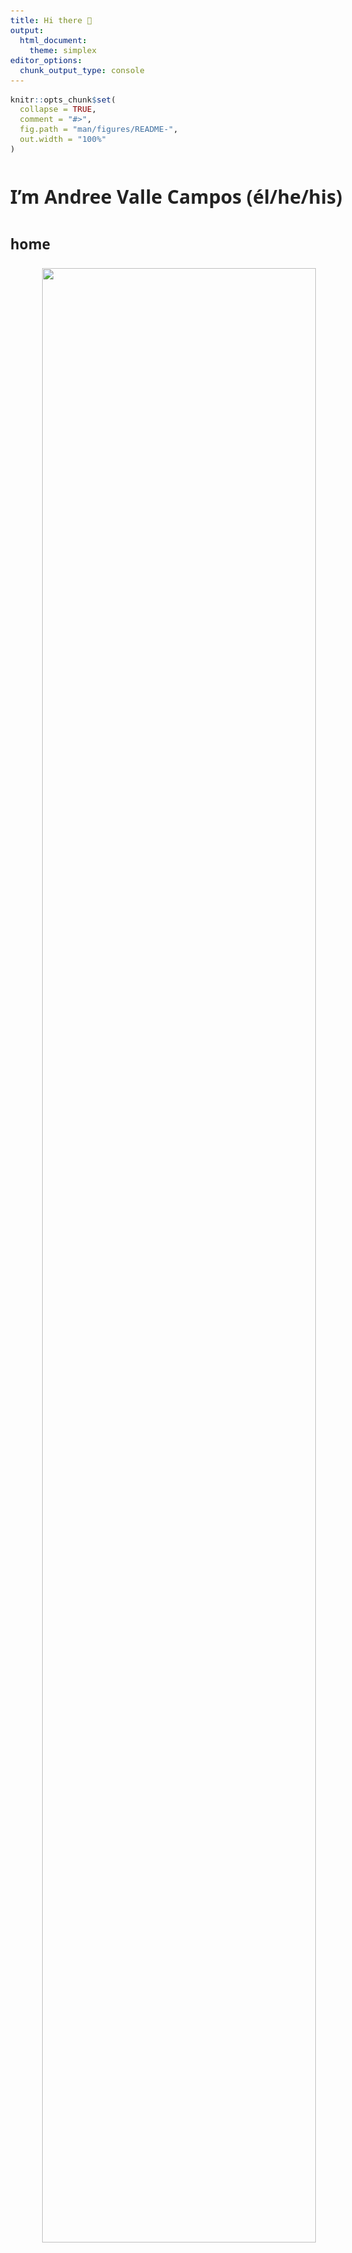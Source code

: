 ```yaml
---
title: Hi there 👋
output: 
  html_document:
    theme: simplex
editor_options: 
  chunk_output_type: console
---
```


<style type="text/css">

.main-container {
  max-width: 540px;
}

body {
    font-family: "Noto Sans","Helvetica Neue",Helvetica,Arial,sans-serif;
    font-size: 15px;
    line-height: 1.7;
    color: #222;
    font-weight: 400;
}


p {
  margin-bottom: 16px;
  }
  
ul, ol, table, pre, dl {
    margin: 0 0 20px;
}

</style>

```r
knitr::opts_chunk$set(
  collapse = TRUE,
  comment = "#>",
  fig.path = "man/figures/README-",
  out.width = "100%"
)
```

# I'm **Andree Valle Campos** (él/he/his) {.tabset .tabset-pills .tabset-fade}

<!-- 🗂️  -->

## home

<center>
![](figure/avallecam-profile-20211030.jpeg){ width=90% }
</center>

### __I'm a `r emo::ji("peru")` researcher trained in genetics and skilled in health data science__

--------------------------------------


🏗️ 
I take **data** problems to learn new **tools** in the route to solve them, **motivated** by causal questions and **reproducible** research.
<!-- and satisfy my own expectations! -->
<!-- create -->
<!-- reproducible workflows and FAIR principles, reusable software -->
<!-- discussing their interpretation and implications. -->
<!-- satisfy my **own** expectations, and **motivate** myself :) -->

🔓 
Continuously integrating **open** science, **software** development and **teaching** online better practices!
<!-- from its *design* -->
<!-- **healthy** work habits -->

🌱 Interested in **systems** developmental biology,
**quantitative** and **bioengineering** approaches, living matter **configuration** principles.
<!-- 🌱 Interested in **quantitative** systems biology, **developmental** bioengineering, **signaling** and living matter **configuration** principles.  -->

⛑️ 
This website contains **links** to all my (reusable) scientific **contributions**. Here is a structured **pdf** version of my [cv/resume](https://github.com/avallecam/resume/raw/main/cv-andree_vallecampos.pdf).
<!-- in english [EN] and spanish [ES] -->


--------------------------------------

## vitae {.tabset .tabset-fade}

### bio

#### now

- 💻 Freelancer and remote teacher; 
- ✒️ Writing my thesis manuscripts!
- ✨ Crafted last [serosurvey](https://avallecam.github.io/serosurvey/) package 📦; 
- ⭐ Coordinator in a last [outbreak analysis](https://www.reconlearn.org/topics/spanish.html) [course](https://www.dge.gob.pe/portalnuevo/informativo/prensa/curso-internacional-en-analisis-de-brotes-modelamiento-y-respuesta-en-salud-publica/) in [latinamerica](https://twitter.com/avallecam/status/1413682203041701889?s=20);
<!-- https://www.cursoepidemias-col-peru-2021.org/ -->
<!-- https://mobile.twitter.com/cdc_peru/status/1392099144689401857 -->

#### bio

- 🏠 I am a *computationally-oriented* researcher trained in **genetics + biotechnology** and quantitative **epidemiological research**;
<!-- - 📜 I did my [MSc](https://github.com/avallecam/movmal) at the **Universidad Peruana Cayetano Heredia** (2018); -->
- 📜 I did my [MSc](https://github.com/avallecam/movmal) research about human mobility and malaria history in the peruvian amazon (**UPCH, 2018**);
<!-- - 📜 I did my [BSc](https://github.com/avallecam/abnomic) at the **Universidad Nacional Mayor de San Marcos** (2015); -->
- 📜 I did my [BSc](https://github.com/avallecam/abnomic) research about antibody responses and severe vivax malaria with protein microarrays (**UNMSM, 2015**);

#### skills

- ⚙️ I am a proficient **`R` user**, expert `tidy` data **wrangler** and `ggplot2` **visualization** enthusiast. 
- ☁️ I am fluid with `bash` for **automation**, `shh` for **remote** computing, and `shiny` for reactive **dashboards**.
- 📀 I have made **modeling workflows** with omic, serological, gps, health service, and outbreak **spatio-temporal** data;
- 🥤 I have complemented my **training** with awesome communities: [ictp-saifr](https://www.ictp-saifr.org/v-southern-summer-school-on-mathematical-biology/), [codata-rda](https://www.datascienceschools.org/), [recon](https://www.repidemicsconsortium.org/), [metadocencia](https://www.metadocencia.org/cursos/);

#### contact

- 💬 Ping [me](https://www.linkedin.com/in/avallecam/) about **applied biostatistics**, **data science education**, and **reproducible research**;
- 📫 Reach me: avallecam at gmail;
- 🐤 Tweet me: [`@avallecam`](https://twitter.com/avallecam).


--------------------------------------

### works

#### writings

- 🔖 __[opinion][ES] Data and transparency to fight against the coronavirus, 2020__
https://ojo-publico.com/1718/datos-y-transparencia-para-luchar-contra-el-coronavirus

- 🔖 __[editorial][ES] Health Data Science: Applications at CDC Perú, 2019__
https://avallecam.github.io/health_data_science_editorial/

#### publications

- 📚 I have my list of academic **publications** in ![](https://orcid.org/sites/default/files/images/orcid_16x16.png) [orcid](https://orcid.org/0000-0002-7779-481X) and [scholar](https://scholar.google.com/citations?user=p1Tq4esAAAAJ);


```r
library(tidyverse)
id <- "p1Tq4esAAAAJ"
scholar::get_publications(id) %>% 
  as_tibble() %>% 
  select(title:year) %>% 
  arrange(desc(year)) %>% 
  knitr::kable()
```

--------------------------------------

### resources

#### R packages 📦

status: learning in progress!

- 💙 [serosurvey](https://avallecam.github.io/serosurvey/) - estimate prevalences.
- 🚧 [incidenceflow](https://github.com/avallecam/incidenceflow) - epidemic workflows.
- 💚 [covid19viz](https://avallecam.github.io/covid19viz/) - access covid-19 data.
- 💚 [powder](https://github.com/avallecam/powder) - tidy power analysis.
- 🚧 [sitreper](https://github.com/avallecam/sitreper) - situational reports in peru.
- 💚 [cdcper](https://github.com/avallecam/cdcper) - funciones para el cdc perú.
- 💚 [epichannel](https://github.com/avallecam/epichannel) - create endemic channels.
- 💚 [epitidy](https://github.com/avallecam/epitidy) - table and model outputs.
- 🚧 [epihelper](https://avallecam.github.io/epihelper/) - custom (cool) funtions.
<!-- - 💡 [elixr](https://bit.ly/elixr_rpkg) - in-house elisa standardization. -->

#### dashboards

- 💾 disease surveillance: https://avallecam.github.io/shiny-server/per/index.html
- 💾 data exploration: https://avallecam.shinyapps.io/data_qc/ 
- [ES] translation: https://avallecam.shinyapps.io/data_qc-es/

#### templates

- ♻️ tables: https://bit.ly/epitables
- ♻️ manuscripts: https://bit.ly/draftmanuscript
- ♻️ survey-forms: https://ee.kobotoolbox.org/x/oW0aWyxX
- ♻️ linear regression: https://bit.ly/gglinearregression
- ♻️ website: https://github.com/avallecam/avallecam.github.io

#### lifeguards

- 📑 I have a code **cheatsheet** full of reproducible examples in [gist](https://gist.github.com/avallecam);
- 🌍 I have contributed **answers** for the [stackoverflow](https://stackoverflow.com/users/6702544/avallecam) community;
- 💌 I collect helpful **links** for a lot of topics in a public [trello board](https://trello.com/b/xtO9VP36/scibites).

--------------------------------------

### workshops

#### workshops

🖐️ __[ES] Introduction to statistical analysis of epidemics, 2021__

![](figure/front-workshop-outbreak-3.PNG){ width=100% }

- 🍭 slides: https://bit.ly/cursoepidemias-analisisbrote 
- ⚒️ tutorial: https://www.reconlearn.org/post/real-time-response-1-spanish.html

🖐️ __[ES] Introduction to R and Rstudio, 2021__

![](figure/front-workshop-intror-9.PNG){ width=100% }

- 🍭 slides: https://bit.ly/cursoepidemia-intror 
- ⚒️ tutorial: https://www.reconlearn.org/post/practical-intror-spanish.html

🖐️ __[ES] Introduction to ggplot2, 2021__

![](figure/front-workshop-ggplot-11.PNG){ width=100% }

- 🍭 slides: https://bit.ly/r08ggplot2 
- 🍿 video: https://youtu.be/waE31-OG8Ho
- 🍲 repo: https://github.com/avallecam/workshop_ggplot2 

🖐️ __[ES] Introduction to the use of R projects, 2021__

![](figure/front-workshop-projects-3.PNG){ width=100% }

- 🍭 slides: https://bit.ly/r02proyectos 
- 🍲 repo: https://cdcperucursos.github.io/cursorcdc1.html

🖐️ __[ES] Epidemiological analysis in R, 2019__

![](figure/front-workshop-epistat-11.PNG){ width=100% }

- 🍭 slides: https://avallecam.github.io/epistat2019/r02.html#1 
- 🍲 repo: https://avallecam.github.io/epistat2019/ 

🖐️
__[ES] Linear models in R, 2019__

![](figure/front-workshop-biostat-6.PNG){ width=100% }

- 🍭 slides: https://avallecam.github.io/epistat2019/r01.html#1
- 🍲 repo: https://avallecam.github.io/epistat2019/ 

🖐️ __[ES] Inferential statistics in R, 2019__

![](figure/front-workshop-biostats-31.PNG){ width=100% }

- 🍭 slides: https://avallecam.github.io/biostat2019/00-biostat2019-slides.html#1 
- 🍲 repo: https://avallecam.github.io/biostat2019/ 

🖐️ __[ES] Microarray analysis with Tidyverse and Bioconductor, 2019__

![](figure/front-workshop-microarray-2.PNG){ width=100% }

- 🍲 repo: https://github.com/avallecam/bioinfo2019 

🖐️ __[ES] Reproducible Science and Microarray Analysis, 2017__

![](figure/front-workshop-reprosci-6.PNG){ width=100% }

- 🍭 slides: https://bit.ly/reproscience-intro 
- ⚒️ tutorial: https://avallecam.github.io/bioinfo2017/biocmicro.nb.html
- 🍲 repo: https://avallecam.github.io/bioinfo2017/ 

--------------------------------------

### lectures

#### lectures

📌 __[ES] Data analysis in epidemiological surveillance II: spatial analysis, 2021__

![](figure/front-lecture-spatial-8.PNG){ width=100% }

- 🍭 slides: http://bit.ly/episurv2021parte2 
- ⚒️ tutorial: https://rpubs.com/avallecam/episurv2021parte2  

📌 __[ES] Data analysis in epidemiological surveillance I: person, place, time and epidemic curve, 2021__

![](figure/front-lecture-personplacetime.PNG){ width=100% }

- ⚒️ tutorial: https://rpubs.com/avallecam/episurv2021parte1 
- ⚒️ extra: endemic channel https://rpubs.com/avallecam/episurv2021 

📌 __[ES] Visualizing public health and field epidemiology data, 2021__

![](figure/front-lecture-dashboards-2.PNG){ width=100% }

- 🍭 slides: https://bit.ly/epiviz2021 

📌 __[ES] Algorithms for the detection of aberrations in epidemiological surveillance, 2020__

![](figure/front-lecture-epichannel-41.png){ width=100% }

- 🍭 slides: https://avallecam.github.io/episurv2020/0101-surveillance.html#1
- 🍲 repo: https://github.com/avallecam/episurv2020/blob/main/0101-surveillance.Rmd

📌 __[ES] Tardigrades and Bioinformatics in Horizontal Gene Transfer, 2016__

![](figure/front-lecture-tardigate-3.PNG){ width=100% }

- 🍭 slides: https://bit.ly/tardigate2016 

📌 __[ES] Gene regulatory networks using graph theory and finite automatas, 2015-2017__

![](figure/front-lecture-grn-3.PNG){ width=100% }

- 🍭 slides: https://bit.ly/biomath2017_ 
- ⚒️ tutorial: https://github.com/avallecam/gene_regulatory_networks/blob/main/GRN_py/UNAM_mat2.ipynb
- 🍲 repo: https://github.com/avallecam/gene_regulatory_networks

--------------------------------------

### talks

#### talks

🔔 __serosurvey: Serological Surveys and Prevalence Estimation Under Misclassification, 2021__

![](figure/front-talk-serosurvey-5.PNG){ width=100% }

- 🍭 slides: https://bit.ly/serosurvey-user21 
- 🍿 video: https://youtu.be/0mugb1mE68g
- 🍲 repo: https://github.com/avallecam/serosurvey-user21 

🔔 __[ES] Introduction to spatial analysis, 2021__

- 🍭 slides: https://bit.ly/espacial2021 

🔔 __[ES] Analysis of #multiple epidemics and prevalences with R and purrr, 2020__

![](figure/front-talk-purrr-8.PNG){ width=100% }

- 🍭 slides: https://bit.ly/bbslisepi 
- 🍿 video: https://youtu.be/mxX8tDmC45E
<!-- https://imtavh.cayetano.edu.pe/videos/innovacion-en-salud -->

🔔 __[ES] Causal questions for hypothetical interventions, 2020__

![](figure/front-talk-causal-51.png){ width=100% }

- 🍭 slides: https://bit.ly/casual_question 

🔔 __[ES] Hypothesis testing with nonparametric statistical methods, 2020__

![](figure/front-talk-noparam-31.PNG){ width=100% }

- 🍭 slides: https://bit.ly/noparam2020 
- 🍿 video: https://youtu.be/1MTt1Ro-OP4

🔔 __[ES] Epidemiological analysis of the epidemic of Guillain Barré Syndrome in Peru, 2019__

- 💾 (better)poster: https://raw.githubusercontent.com/avallecam/cdcperu-gt_investigacion/master/20191120-poster-SGB-INSv3.jpg 
- 🍲 repo: https://avallecam.github.io/cdcperu-gt_investigacion/

<!-- 🔔 __[abstract][ES] Changes in the morbidity and mortality profiles in Peru (2002-2016). Aplications with R and cdcper R package, 2019__ -->

<!-- - 💾 poster:   -->
<!-- - 🍲 repo: https://rpmesp.ins.gob.pe/rpmesp/article/view/5178 -->

🔔 __Human mobility and malaria history in a periurban community of the Peruvian Amazon, 2019__

- 💾 poster: https://raw.githubusercontent.com/avallecam/movmal/master/poster/astmh_poster-ValleAA-20191116.jpg 
- 🍲 repo: https://github.com/avallecam/movmal

🔔 __[ES] R applied to epidemiology, 2019__

![](figure/front-talk-epiapli-5.PNG){ width=100% }

- 🍭 slides: https://speakerdeck.com/avallecam/r-aplicado-a-epidemiologia 
- 🍿 video: https://youtu.be/C3Yqw883jrs
- 🍲 repo: https://avallecam.github.io/epiapli2019/ 

🔔 __[ES] cdcper: data report and visualization in CDC Peru using R, 2019__

![](figure/front-talk-cdcper-10.PNG){ width=100% }

- 🍭 slides: https://speakerdeck.com/avallecam/cdcper-reporte-y-visualizacion-de-datos-en-cdc-peru-usando-r

--------------------------------------

## about

### about me

- 🏊 I was a [swimmer (lane #5)](https://www.youtube.com/watch?v=fN7sJPFeJcw);
- 🎬 I love watching [musical videos](https://youtube.com/playlist?list=PLDHw5KzS-qvL90chbF74RS3fAU5JdtVzZ);
- `r emo::ji("peru")` I have a playlist of [peruvian music](https://youtube.com/playlist?list=PLDHw5KzS-qvKv1z5CBELuQnqanqfZ4WSy);
- 🗃️ 
I store [artmospheres](https://www.instagram.com/avallecam_/) in a couple [more]((https://www.youtube.com/channel/UCvbhEkxtIVA9ldfhqDFALTA/playlists));
- 🎼 I occasionally play guitar🎸|piano🎹;
- 🖤 I read a manga called [berserk](https://readberserk.com/chapter/berserk-chapter-a0/);
- 🌠 I feed a wishlist in [elfster](https://www.elfster.com/profile/097d261f-1196-45a1-a4b4-12e0b245ce2d/wish-lists/be4efeaf-b9e7-465d-bcac-65ef129be519/);
- 🎨 I appreciate visiting [art galleries](https://coleccion.mali.pe/collections), [unexpected](https://maclima.pe/project/visitante-fernando-de-szyszlo/) findings [occur](https://www.metmuseum.org/es/art/collection/search/267838);
- 🥦 I got curious on physical biology after: [goodwin](https://libgen.rs/book/index.php?md5=CBFF641AD61645A284EE4566EB2B0146), [bejan](https://libgen.rs/book/index.php?md5=F9D8AF5DCDF3C74ED2C34A56C7522E22), [leibler](https://journals.aps.org/prx/abstract/10.1103/PhysRevX.5.041014);
<!-- [cabrera](https://www.researchgate.net/publication/313988377_ON_NATURAL_STRUCTURES_THE_UNIFICATION_OF_NATURE) -->
<!-- [newman](http://www.ijdb.ehu.es/web/paper/072481sn/dynamical-patterning-modules-a-pattern-language-for-development-and-evolution-of-multicellular-form) -->
<!-- philosophy old books like -->
- 🌩️ I enjoy reading dialectical materialism: [politzer](https://libgen.rs/book/index.php?md5=BDA5E8E26C125758A4C809D3C74F2136), [fromm](https://libgen.rs/book/index.php?md5=2B4A32A41996AEFB7D810F90A67EAEE2), [engels](https://libgen.rs/book/index.php?md5=64BA70A56CE5241A442C2056B3766995);
- 🎲 I like listening to [radiohead](https://youtu.be/I4pezRt9boY), [apparat](https://youtu.be/NOol5V4Tlk8), [niños sin](https://youtu.be/S5vKPHigWqY) [smartphones](https://youtu.be/QI9mksVqivg);
- 🍥 I am [learning](https://www.a11yproject.com/) to design [accessible](https://user2021.r-project.org/participation/accessibility/) outputs.
<!-- > #a11y - nothing about us without us -->
<!-- - I am interested in discussing about how to provide local solutions against local [inequalities](https://unsdg.un.org/2030-agenda/universal-values/leave-no-one-behind) in society -->

#### avallecam

- 🌞 Stands for **a**ndree **valle** **cam**pos.
- 💕 I intentionally used [**cam**](https://www.mychinaroots.com/surnames/detail?word=Campos) because I am [#tusan](http://www.tusanaje.org/ser-tusan/)
<!-- - 📦 It is also the name of my first R package, now hosted [elsewhere](https://avallecam.github.io/epihelper/)  -->

--------------------------------------

# {-}

<center>
![](figure/avallecam-profile-20200101.png){ width=10% }
</center>
<center>
⊜ Andree Valle-Campos, 2021
</center>

<!-- `r knitr::asis_output("\U1F12F")` -->